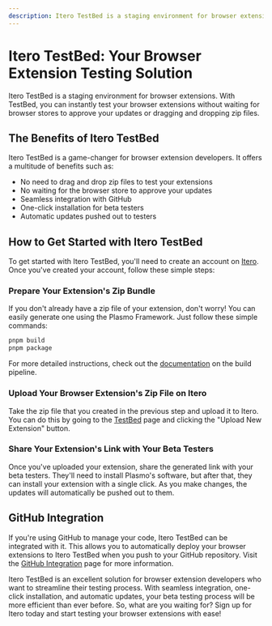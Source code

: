 ```yaml
---
description: Itero TestBed is a staging environment for browser extensions.
---
```


# Itero TestBed: Your Browser Extension Testing Solution

Itero TestBed is a staging environment for browser extensions. With TestBed, you can instantly test your browser extensions without waiting for browser stores to approve your updates or dragging and dropping zip files.

## The Benefits of Itero TestBed

Itero TestBed is a game-changer for browser extension developers. It offers a multitude of benefits such as:

- No need to drag and drop zip files to test your extensions
- No waiting for the browser store to approve your updates
- Seamless integration with GitHub
- One-click installation for beta testers
- Automatic updates pushed out to testers

## How to Get Started with Itero TestBed

To get started with Itero TestBed, you'll need to create an account on [Itero](https://itero.plasmo.com/). Once you've created your account, follow these simple steps:

### Prepare Your Extension's Zip Bundle

If you don't already have a zip file of your extension, don't worry! You can easily generate one using the Plasmo Framework. Just follow these simple commands:

```bash
pnpm build
pnpm package
```

For more detailed instructions, check out the [documentation](/framework/workflows/build#generating-a-zip-bundle) on the build pipeline.

### Upload Your Browser Extension's Zip File on Itero

Take the zip file that you created in the previous step and upload it to Itero. You can do this by going to the [TestBed](https://itero.plasmo.com/) page and clicking the "Upload New Extension" button.

### Share Your Extension's Link with Your Beta Testers

Once you've uploaded your extension, share the generated link with your beta testers. They'll need to install Plasmo's software, but after that, they can install your extension with a single click. As you make changes, the updates will automatically be pushed out to them.

## GitHub Integration

If you're using GitHub to manage your code, Itero TestBed can be integrated with it. This allows you to automatically deploy your browser extensions to Itero TestBed when you push to your GitHub repository. Visit the [GitHub Integration](https://chat.openai.com/itero/github) page for more information.

Itero TestBed is an excellent solution for browser extension developers who want to streamline their testing process. With seamless integration, one-click installation, and automatic updates, your beta testing process will be more efficient than ever before. So, what are you waiting for? Sign up for Itero today and start testing your browser extensions with ease!
